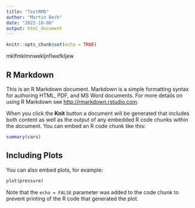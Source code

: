 ```yaml
---
title: "TestRMD"
author: "Martin Bech"
date: "2022-10-06"
output: html_document
---
```


```r
knitr::opts_chunk$set(echo = TRUE)
```



mklfmklmnwekljnflwefkljew



## R Markdown

This is an R Markdown document. Markdown is a simple formatting syntax for authoring HTML, PDF, and MS Word documents. For more details on using R Markdown see <http://rmarkdown.rstudio.com>.

When you click the **Knit** button a document will be generated that includes both content as well as the output of any embedded R code chunks within the document. You can embed an R code chunk like this:

```r
summary(cars)
```

## Including Plots

You can also embed plots, for example:

```r
plot(pressure)
```

Note that the `echo = FALSE` parameter was added to the code chunk to prevent printing of the R code that generated the plot.
